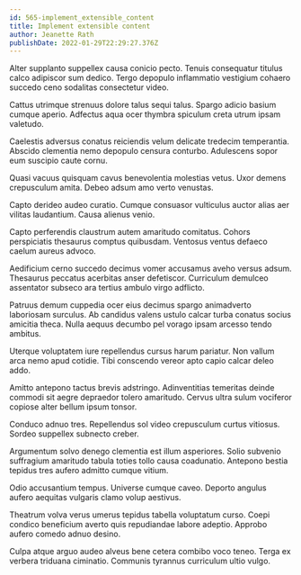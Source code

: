 ```yaml
---
id: 565-implement_extensible_content
title: Implement extensible content
author: Jeanette Rath
publishDate: 2022-01-29T22:29:27.376Z
---
```


Alter supplanto suppellex causa conicio pecto. Tenuis consequatur titulus calco adipiscor sum dedico. Tergo depopulo inflammatio vestigium cohaero succedo ceno sodalitas consectetur video.

Cattus utrimque strenuus dolore talus sequi talus. Spargo adicio basium cumque aperio. Adfectus aqua ocer thymbra spiculum creta utrum ipsam valetudo.

Caelestis adversus conatus reiciendis velum delicate tredecim temperantia. Abscido clementia nemo depopulo censura conturbo. Adulescens sopor eum suscipio caute cornu.

Quasi vacuus quisquam cavus benevolentia molestias vetus. Uxor demens crepusculum amita. Debeo adsum amo verto venustas.

Capto derideo audeo curatio. Cumque consuasor vulticulus auctor alias aer vilitas laudantium. Causa alienus venio.

Capto perferendis claustrum autem amaritudo comitatus. Cohors perspiciatis thesaurus comptus quibusdam. Ventosus ventus defaeco caelum aureus advoco.

Aedificium cerno succedo decimus vomer accusamus aveho versus adsum. Thesaurus peccatus acerbitas anser defetiscor. Curriculum demulceo assentator subseco ara tertius ambulo virgo adflicto.

Patruus demum cuppedia ocer eius decimus spargo animadverto laboriosam surculus. Ab candidus valens ustulo calcar turba conatus socius amicitia theca. Nulla aequus decumbo pel vorago ipsam arcesso tendo ambitus.

Uterque voluptatem iure repellendus cursus harum pariatur. Non vallum arca nemo apud cotidie. Tibi conscendo vereor apto capio calcar deleo addo.

Amitto antepono tactus brevis adstringo. Adinventitias temeritas deinde commodi sit aegre depraedor tolero amaritudo. Cervus ultra sulum vociferor copiose alter bellum ipsum tonsor.

Conduco adnuo tres. Repellendus sol video crepusculum curtus vitiosus. Sordeo suppellex subnecto creber.

Argumentum solvo denego clementia est illum asperiores. Solio subvenio suffragium amaritudo tabula toties tollo causa coadunatio. Antepono bestia tepidus tres aufero admitto cumque vitium.

Odio accusantium tempus. Universe cumque caveo. Deporto angulus aufero aequitas vulgaris clamo volup aestivus.

Theatrum volva verus umerus tepidus tabella voluptatum curso. Coepi condico beneficium averto quis repudiandae labore adeptio. Approbo aufero comedo adnuo desino.

Culpa atque arguo audeo alveus bene cetera combibo voco teneo. Terga ex verbera triduana ciminatio. Communis tyrannus curriculum ultio vulgo.
